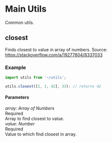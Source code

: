 <Meta title="Utils/Main/closest" />

# Main Utils

Common utils.

## closest

Finds closest to value in array of numbers.
Source: https://stackoverflow.com/a/19277804/8337033

### Example

```javascript
import utils from '~/utils';

utils.closest([1, 2, 42], 33); // returns 42
```

#### Parameters

<div class="param">
  <div class="code-block small">
    <i>array: Array of Numbers</i>
  </div>
  <div class="chip">Required</div>
</div>
<div class="param-description">Array to find closest to value.</div>

<div class="param">
  <div class="code-block small">
    <i>value: Number</i>
  </div>
  <div class="chip">Required</div>
</div>
<div class="param-description">Value to which find closest in array.</div>
